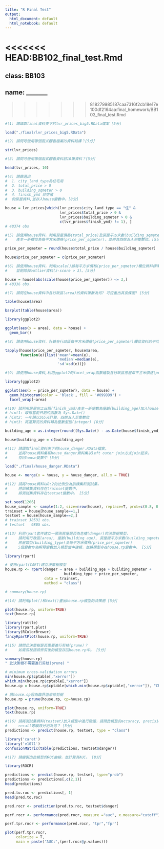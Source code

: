 ```yaml
---
title: "R Final Test"
output:
  html_document: default
  html_notebook: default
---
```


<<<<<<< HEAD:BB102_final_test.Rmd
=======
## class: BB103
## name: _______

>>>>>>> 818279985187caa7316f2cb18e17e100df2164aa:final_homework/BB103_final_test.Rmd
```r
#(1) 請讀取final資料夾下的lvr_prices_big5.RData檔案 [5分]

load("./final/lvr_prices_big5.RData")
```

```r
#(2) 請問可使用哪個函式觀看檔案的資料結構？[5分]

str(lvr_prices)
```

```r
#(3) 請問可使用哪個函式觀看資料前10筆資料？[5分]

head(lvr_prices, 10)
```

```r
#(4) 請篩選出
#  1. city_land_type為住宅用
#  2. total_price > 0
#  3. building_sqmeter > 0
#  4. finish_ymd 非空值
#  的房屋資料,並存入house變數中。[8分]

house = lvr_prices[which(lvr_prices$city_land_type == "住" &
                         lvr_prices$total_price > 0 &
                         lvr_prices$building_sqmeter > 0 &
                         c(lvr_prices$finish_ymd) != 1), ]
# 48374 obs
```

```r
#(5) 請使用house資料，利用房屋價格(total_price)及房屋平方米數(building_sqmeter)兩欄位，
#    產生一新欄位為每平方米價格(price_per_sqmeter)，並將其四捨五入到整數位。[5分]

price_per_sqmeter = round(house$total_price / house$building_sqmeter)

house$price_per_sqmeter = c(price_per_sqmeter)
```

```r
#(6) 請使用house資料，利用scale()將每平方米價格(price_per_sqmeter)欄位資料標準化，
#    並剔除掉outlier資料(z-score > 3)。[5分]

house = house[abs(scale(house$price_per_sqmeter)) <= 3,]
# 48336 obs.
```

```r
#(7) 請問在house資料中各行政區(area)的資料筆數為何? 可否畫出其長條圖? [5分]

table(house$area)

barplot(table(house$area))

library(ggplot2)

ggplot(aes(x = area), data = house) + 
  geom_bar()
```

```r
#(8) 請使用house資料，計算各行政區每平方米價格(price_per_sqmeter)欄位資料的平均數，中位數及標準差 [8分]

tapply(house$price_per_sqmeter, house$area,
       function(e){list('mean'=mean(e),
                        'median'=median(e),
                        'sd'=sd(e))})
```

```r
#(9) 請使用house資料,利用ggplot2的facet_wrap函數繪製各行政區房屋每平方米價格(price_per_sqmeter)的直方圖 [8分]

library(ggplot2)

ggplot(aes(x = price_per_sqmeter), data = house) + 
  geom_histogram(color = 'black', fill = '#099DD9') + 
  facet_wrap(~area)
```

```r
#(10) 試利用房屋完工日期(finish_ymd)產生一新變數為屋齡(building_age)加入house資料中。
# hint1: 取得當前日期的函數為 Sys.Date()
# hint2: 一年請以365天計算，四捨五入至整數位
# hint3: 將運算完的資料轉為整數型態(integer) [8分]

building_age = as.integer(round((Sys.Date() - as.Date(house$finish_ymd)) / 365))

house$building_age = c(building_age)
```

```r
#(11) 請讀取final資料夾下的house_danger.RData檔案，
#     並將house資料集和house_danger資料集以left outer join方式join起來，
#     存回house變數中 [5分]

load("./final/house_danger.RData")

house <- merge(x = house, y = house_danger, all.x = TRUE)
```

```r
#(12) 請將house資料以8:2的比例分為訓練集和測試集，
#     將訓練集資料存在trainset變數中，
#     將測試集資料存在testset變數中。 [5分]

set.seed(1206)
house_sample <- sample(1:2, size=nrow(house), replace=T, prob=c(0.8, 0.2))
trainset = house[house_sample==1,]
testset = house[house_sample==2,]
# trainset 38531 obs.
# testset   9805 obs.
```

```r
#(13) 利用rpart套件建立一預測房屋是否為危樓(danger)的決策樹模型，
#     請利用行政區(area), 屋齡(building_age), 房屋總平方米數(building_sqmeter),
#     房屋類型(building_type)及每平方米價格(price_per_sqmeter)
#     5個變數作為解釋變數放入模型當中建模，並將模型存在house.rp變數中。 [5分]

library(rpart)

# 使用rpart(CART)建立決策樹模型
house.rp <- rpart(danger ~ area + building_age + building_sqmeter + 
                           building_type + price_per_sqmeter,
                  data = trainset,
                  method = "class")

# summary(house.rp)
```

```r
#(14) 請利用plot()和text()畫出house.rp模型的決策樹 [5分]

plot(house.rp, uniform=TRUE)
text(house.rp)

library(rattle)
library(rpart.plot)
library(RColorBrewer)
fancyRpartPlot(house.rp, uniform=TRUE)
```

```r
#(15) 請問此決策樹是否需要進行剪枝(prune)？
#     如需剪枝請將修剪後的模型存回house.rp中。 [5分]

summary(house.rp)
" 此決策樹不需要進行剪枝(prune) "

# minimum cross-validation errors
min(house.rp$cptable[,"xerror"])
which.min(house.rp$cptable[,"xerror"])
house.cp = house.rp$cptable[which.min(house.rp$cptable[,"xerror"]), "CP"]

# 將house.cp設為臨界值來修剪樹
house.rp = prune(house.rp, cp=house.cp)

plot(house.rp, uniform=TRUE)
text(house.rp)
```

```r
#(16) 請將測試集資料(testset)放入模型中進行驗證，請問此模型的accuracy, precision,
#     recall等績效分別為何？ [5分]
predictions <- predict(house.rp, testset, type = "class")

library('caret')
library('e1071')
confusionMatrix(table(predictions, testset$danger))
```

```r
#(17) 請繪製出此模型的ROC曲線，並計算其AUC。 [8分]

library(ROCR)

predictions <- predict(house.rp, testset, type="prob")
predictions <- predictions[,c(2,1)]
head(predictions)

pred.to.roc <- predictions[, 1]
head(pred.to.roc)

pred.rocr <- prediction(pred.to.roc, testset$danger)

perf.rocr <- performance(pred.rocr, measure ="auc", x.measure="cutoff")

perf.tpr.rocr <- performance(pred.rocr, "tpr","fpr")

plot(perf.tpr.rocr,
     colorize = T,
     main = paste("AUC:",(perf.rocr@y.values)))
```